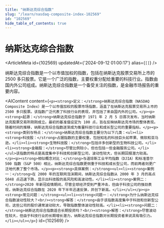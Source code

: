 ```yaml
---
title: "纳斯达克综合指数"
slug: "/learn/nasdaq-composite-index-102569"
id: "102569"
hide_table_of_contents: true
---
```



# 纳斯达克综合指数

<ArticleMeta id={102569} updatedAt={'2024-09-12 01:00:17'} alias={`[]`} />
<div className='border-solid border-b border-t-0 my-4 border-[var(--ifm-color-gray-300)]' />

纳斯达克综合指数是一个以市值加权的指数，包括在纳斯达克股票交易所上市的 2500 多只股票。它是一个广泛的指数，主要权重分配给重要的科技行业。指数由国内外公司组成。纳斯达克综合指数是一个备受关注的指数，是金融市场报告的重要内容。

<AIContent content={`<p><strong>定义：</strong>纳斯达克综合指数（NASDAQ Composite Index）是一个以市值加权的股票市场指数，涵盖了在纳斯达克股票交易所上市的 2500 多只股票。该指数广泛代表了科技行业的表现，并包括了来自国内外的公司。</p><p><strong>起源：</strong>纳斯达克综合指数于 1971 年 2 月 5 日首次发布，当时纳斯达克股票交易所刚刚成立。最初的基准值设定为 100 点，旨在反映纳斯达克市场的整体表现。随着时间的推移，纳斯达克综合指数逐渐成为衡量科技行业和成长型公司的重要指标。</p><p><strong>类别与特点：</strong>纳斯达克综合指数主要分为以下几类：<ul><li><strong>科技股：</strong>占据指数的主要权重，包括知名的科技巨头如苹果、微软和亚马逊。</li><li><strong>生物科技股：</strong>包括许多创新型的生物科技公司。</li><li><strong>金融股：</strong>尽管比例较小，但也包括一些金融服务公司。</li></ul>该指数的特点是高度集中于科技和创新型公司，波动性较大，但长期回报潜力较高。</p><p><strong>相似概念对比：</strong>与道琼斯工业平均指数（DJIA）和标准普尔 500 指数（S&P 500）相比，纳斯达克综合指数更侧重于科技和成长型公司，而前两者则更广泛地代表了整个市场。</p><p><strong>具体案例：</strong><ul><li><strong>案例一：</strong>在 2000 年的互联网泡沫期间，纳斯达克综合指数从 2000 年 3 月的高点 5048 点迅速下跌，显示出科技股的高风险和高波动性。</li><li><strong>案例二：</strong>2020 年新冠疫情期间，尽管全球经济受到严重冲击，但由于科技公司的强劲表现，纳斯达克综合指数在 2020 年下半年迅速反弹，并创下新高。</li></ul></p><p><strong>常见问题：</strong><ul><li><strong>问题一：</strong>为什么纳斯达克综合指数波动性较大？<br/><strong>解答：</strong>由于该指数高度集中于科技和创新型公司，这些公司的股价通常波动较大，导致指数整体波动性较高。</li><li><strong>问题二：</strong>纳斯达克综合指数适合长期投资吗？<br/><strong>解答：</strong>尽管波动性较大，但由于科技行业的长期增长潜力，纳斯达克综合指数对长期投资者来说具有吸引力。</li></ul></p>`} id={102569} />
